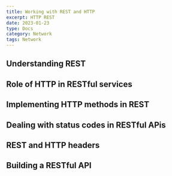 ```yaml
---
title: Working with REST and HTTP
excerpt: HTTP REST
date: 2023-01-23
type: Docs
category: Network
tags: Network
---
```


## Understanding REST

## Role of HTTP in RESTful services

## Implementing HTTP methods in REST

## Dealing with status codes in RESTful APis

## REST and HTTP headers

## Building a RESTful API